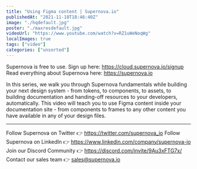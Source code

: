 ```yaml
---
title: "Using Figma content | Supernova.io"
publishedAt: "2021-11-18T18:46:40Z"
image: "./hqdefault.jpg"
poster: "./maxresdefault.jpg"
videoUrl: "https://www.youtube.com/watch?v=RZ1uWeNoqWg"
localImages: true
tags: ["video"]
categories: ["unsorted"]
---
```


Supernova is free to use. Sign up here: https://cloud.supernova.io/signup
Read everything about Supernova here: https://supernova.io

In this series, we walk you through Supernova fundamentals while building your next design system - from tokens, to components, to assets, to building documentation and handing-off resources to your developers, automatically. This video will teach you to use Figma content inside your documentation site - from components to frames to any other content you have available in any of your design files.

---

Follow Supernova on Twitter 👉 https://twitter.com/supernova_io
Follow Supernova on LinkedIn 👉 https://www.linkedin.com/company/supernova-io
Join our Discord Community 👉 https://discord.com/invite/9Au3xFTG7x/
Contact our sales team 👉 sales@supernova.io
